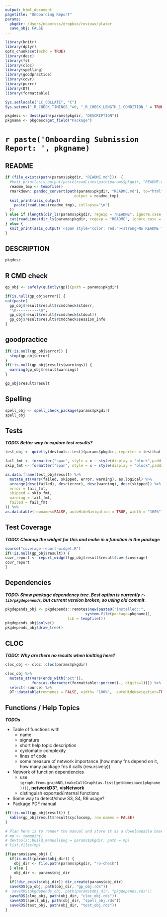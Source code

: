 ```yaml
---
output: html_document
pagetitle: "Onboarding Report"
params:
  pkgdir: /Users/noamross/dropbox/reviews/plater
  save_obj: FALSE
---
```


```r
library(knitr)
library(dplyr)
opts_chunk$set(echo = TRUE)
library(desc)
library(fs)
library(cloc)
library(spelling)
library(goodpractice)
library(covr)
library(purrr)
library(DT)
library(formattable)
```


```r
Sys.setlocale("LC_COLLATE", "C")
Sys.setenv("_R_CHECK_TIMINGS_"=0, "_R_CHECK_LENGTH_1_CONDITION_" = TRUE)
```

```r
pkgdesc <- desc(path(params$pkgdir, "DESCRIPTION"))
pkgname <- pkgdesc$get_field("Package")
```
# `r paste('Onboarding Submission Report: ', pkgname)` {.tabset}

## README

```r
if (file_exists(path(params$pkgdir, "README.md")))  {
  #knit_print(asis_output(paste(readLines(path(params$pkgdir, "README.md")), collapse = "\n")))
  readme_tmp <- tempfile()
  rmarkdown::pandoc_convert(path(params$pkgdir, "README.md"), to="html",
                               output = readme_tmp)
  knit_print(asis_output(
    paste(readLines(readme_tmp), collapse="\n")
  ))
} else if (length(dir_ls(params$pkgdir, regexp = "README", ignore.case = TRUE))) {
  cat(readLines(dir_ls(params$pkgdir, regexp = "README", ignore.case = TRUE)[1]), sep = "\n")
} else {
  knit_print(asis_output('<span style="color: red;"><strong>No README found!<strong/><span/>'))
}
```


## DESCRIPTION

```r
pkgdesc
```


## R CMD check

```r
gp_obj <- safely(quietly(gp))(path = params$pkgdir)
```

```r
if(is.null(gp_obj$error)) {
cat(paste(
  gp_obj$result$result$rcmdcheck$stderr,
  "\n----------\n",
  gp_obj$result$result$rcmdcheck$stdout))
  gp_obj$result$result$rcmdcheck$session_info
}

```

## goodpractice

```r
if(!is.null(gp_obj$error)) {
  stop(gp_obj$error)
}
if(!is.null(gp_obj$results$warnings)) {
  warning(gp_obj$result$warnings)
}
```

```r
gp_obj$result$result
```

## Spelling

```r
spell_obj <- spell_check_package(params$pkgdir)
spell_obj
```

## Tests

***TODO: Better way to explore test results?***

```r
test_obj <- quietly(devtools::test)(params$pkgdir, reporter = testthat::SummaryReporter)
```

```r
fail_fmt <- formatter("span", style = x ~ style(display = "block",padding = "0 4px", `border-radius` = "4px",  `background-color` = ifelse(x, "lightpink", "white")))
skip_fmt <- formatter("span", style = x ~ style(display = "block",padding = "0 4px", `border-radius` = "4px",  `background-color` = ifelse(x, "yellow", "white")))

as.data.frame(test_obj$result) %>% 
  mutate_at(vars(failed, skipped, error, warning), as.logical) %>% 
  arrange(desc(failed), desc(error), desc(warning), desc(skipped)) %>% formattable(list(
  error = fail_fmt,
  skipped = skip_fmt,
  warning = fail_fmt,
  failed = fail_fmt
)) %>% 
as.datatable(rownames=FALSE, autoHideNavigation = TRUE, width = "100%")
```

## Test Coverage

***TODO: Cleanup the widget for this and make in a function in the package***

```r
source("coverage-report-widget.R")
if(!is.null(gp_obj$result)) {
covr_report <- report_widget(gp_obj$result$result$covr$coverage)
covr_report
}
```

## Dependencies

***TODO: Show package dependency tree.  Best option is currently `r-lib/pkgdepenends`,
but current version broken, so using old commit.***

```r

pkgdepends_obj <- pkgdepends::remotes$new(paste0("installed::",
                                    system.file(package=pkgname)),
                            lib = tempfile())
pkgdepends_obj$solve()
pkgdepends_obj$draw_tree()
```

## CLOC

***TODO: Why are there no results when knitting here?***

```r
cloc_obj <- cloc::cloc(params$pkgdir)

cloc_obj %>%
  mutate_at(vars(ends_with("pct")),
            funs(as.character(formattable::percent(., digits=1)))) %>%
  select(-source) %>% 
  DT::datatable(rownames = FALSE, width= "100%",  autoHideNavigation=TRUE)
```

## Functions / Help Topics

***TODOs***

-   Table of functions with
    -   name
    -   signature
    -   short help topic description
    -   cyclomatic complexity
    -   lines of code
    -   some measure of network importance (how many fns depend on it, how many package fns it calls (resursively))
-   Network of function dependencies
    -   use `igraph.from.graphNEL(makeCallGraph(as.list(getNamespace(pkgname))))`, **networkD3**?, **visNetwork**
    -   distinguish exported/internal functions
-   Some way to detect/show S3, S4, R6 usage?
-   Package PDF manual

```r
if(!is.null(gp_obj$result)) {
  kable(gp_obj$result$result$cyclocomp, row.names = FALSE)
}
```


```r
# Plan here is to render the manual and store it as a downloadable base64 object)
# mp <- tempdir()
# devtools::build_manual(pkg = params$pkgdir, path = mp)
# list.files(mp)
```

```r
if(params$save_obj) {
  if(is.null(params$obj_dir)) {
    obj_dir <- file.path(params$pkgdir, "ro-check")
  } else {
    obj_dir <- params$obj_dir
  }
  if(!dir_exists(obj_dir)) dir_create(params$obj_dir)
  saveRDS(gp_obj, path(obj_dir, "gp_obj.rds"))
#  saveRDS(pkgdepends_obj, path(params$obj_dir, "pkgdepends.rds"))
  saveRDS(cloc_obj, path(obj_dir, "cloc_obj.rds"))
  saveRDS(spell_obj, path(obj_dir, "spell_obj.rds"))
  saveRDS(test_obj, path(obj_dir, "test_obj.rds"))
}
```


